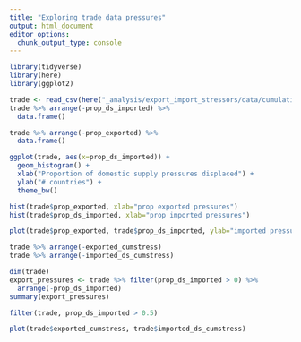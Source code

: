 ```yaml
---
title: "Exploring trade data pressures"
output: html_document
editor_options: 
  chunk_output_type: console
---
```


```r

library(tidyverse)
library(here)
library(ggplot2)

trade <- read_csv(here("_analysis/export_import_stressors/data/cumulative_stress_imports_exports.csv"))
trade %>% arrange(-prop_ds_imported) %>%
  data.frame()

trade %>% arrange(-prop_exported) %>%
  data.frame()

ggplot(trade, aes(x=prop_ds_imported)) +
  geom_histogram() +
  xlab("Proportion of domestic supply pressures displaced") +
  ylab("# countries") + 
  theme_bw()

hist(trade$prop_exported, xlab="prop exported pressures")
hist(trade$prop_ds_imported, xlab="prop imported pressures")

plot(trade$prop_exported, trade$prop_ds_imported, ylab="imported pressure", xlab="exported pressure")

trade %>% arrange(-exported_cumstress)
trade %>% arrange(-imported_ds_cumstress)

dim(trade)
export_pressures <- trade %>% filter(prop_ds_imported > 0) %>%
  arrange(-prop_ds_imported)
summary(export_pressures)

filter(trade, prop_ds_imported > 0.5)

plot(trade$exported_cumstress, trade$imported_ds_cumstress)
```


